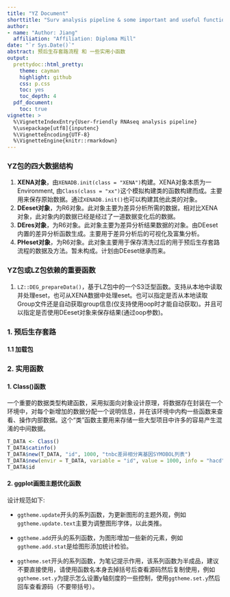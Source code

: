 ```yaml
---
title: "YZ Document"
shorttitle: "Surv analysis pipeline & some important and useful function"
author:
- name: "Author: Jiang"
  affiliation: "Affiliation: Diploma Mill"
date: "`r Sys.Date()`"
abstract: 预后生存套路流程 和 一些实用小函数
output:
  prettydoc::html_pretty:
    theme: cayman
    highlight: github
    css: p.css
    toc: yes
    toc_depth: 4
  pdf_document:
    toc: true
vignette: >
  %\VignetteIndexEntry{User-friendly RNAseq analysis pipeline}
  %\usepackage[utf8]{inputenc}
  %\VignetteEncoding{UTF-8}
  %\VignetteEngine{knitr::rmarkdown}
---
```


### YZ包的四大数据结构
1. **XENA对象**，由`XENADB.init(class = "XENA")`构建。XENA对象本质为一Environment, 由`Class(class = "xx")`这个模拟构建类的函数构建而成。主要用来保存原始数据。通过`XENADB.init()`也可以构建其他此类的对象。
2. **DEeset对象**，为R6对象。此对象主要为差异分析所需的数据，相对比XENA对象，此对象内的数据已经是经过了一道数据变化后的数据。
3. **DEres对象**，为R6对象。此对象主要为差异分析结果数据的对象。由DEeset内置的差异分析函数生成。主要用于差异分析后的可视化及富集分析。
4. **PHeset对象**，为R6对象。此对象主要用于保存清洗过后的用于预后生存套路流程的数据及方法。暂未构成。计划由DEeset继承而来。

### YZ包或LZ包依赖的重要函数
1. `LZ::DEG_prepareData()`，基于LZ包中的一个S3泛型函数。支持从本地中读取并处理eset，也可从XENA数据中处理eset。也可以指定是否从本地读取Group文件还是自动获取group信息(仅支持使用oop时才能自动获取)。并且可以指定是否使用DEeset对象来保存结果(通过oop参数)。


### 1. 预后生存套路
#### 1.1 加载包

### 2. 实用函数
#### 1. Class()函数
一个重要的数据类型构建函数，采用拟面向对象设计原理，将数据存在封装在一个环境中，对每个新增加的数据分配一个说明信息，并在该环境中内构一些函数来查看、操作内部数据。这个“类”函数主要用来存储一些大型项目中许多的容易产生混淆的中间数据。
```r
T_DATA <- Class()
T_DATA$catinfo()
T_DATA$new(T_DATA, "id", 1000, "tnbc差异相分离基因SYMOBOL列表")
T_DATA$new(envir = T_DATA, variable = "id", value = 1000, info = "hacd")
T_DATA$id
```

#### 2. ggplot画图主题优化函数
设计规范如下:

* `ggtheme.update`开头的系列函数，为更新图形的主题外观，例如`ggtheme.update.text`主要为调整图形字体，以此类推。

* `ggtheme.add`开头的系列函数，为图形增加一些新的元素，例如`ggtheme.add.stat`是给图形添加统计检验。

* `ggtheme.set`开头的系列函数，为笔记提示作用，该系列函数为半成品，建议不要直接使用，请使用函数名本身去掉括号后查看源码然后复制使用，例如`ggtheme.set.y`为提示怎么设置y轴刻度的一些控制，使用`ggtheme.set.y`然后回车查看源码（不要带括号）。

